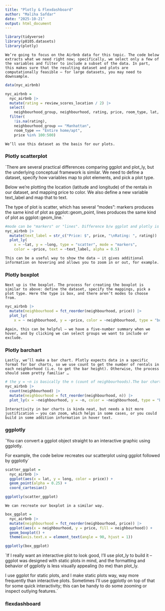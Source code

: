 ```yaml
---
title: "Plotly & Flexdashboard"
author: "Maliha Safdar"
date: "2025-10-21"
output: html_document
---
```


```r
library(tidyverse)
library(p8105.datasets)
library(plotly)
```

`We’re going to focus on the Airbnb data for this topic. The code below extracts what we need right now; specifically, we select only a few of the variables and filter to include a subset of the data. In part, this makes sure that the resulting dataset and plots are computationally feasible – for large datasets, you may need to downsample.`

```r
data(nyc_airbnb)

nyc_airbnb = 
  nyc_airbnb |> 
  mutate(rating = review_scores_location / 2) |>
  select(
    neighbourhood_group, neighbourhood, rating, price, room_type, lat, long) |> #focus on only things that we need for the plotly
  filter(
    !is.na(rating), 
    neighbourhood_group == "Manhattan",
    room_type == "Entire home/apt",
    price %in% 100:500)
```

`We’ll use this dataset as the basis for our plots.`

### Plotly scatterplot

`There are several practical differences comparing ggplot and plot_ly, but the underlying conceptual framework is similar. We need to define a dataset, specify how variables map to plot elements, and pick a plot type.

Below we’re plotting the location (latitude and longitude) of the rentals in our dataset, and mapping price to color. We also define a new variable text_label and map that to text.

The type of plot is scatter, which has several “modes”: markers produces the same kind of plot as ggplot::geom_point, lines produces the same kind of plot as ggplot::geom_line.`


```r
#mode can be "markers" or "lines". Difference b/w ggplot and plotly is you can hover over and see the values and be able to zoom in. For the text_lable, when you hover over the plot, for each point it shows you price and rating. /n is used infront of Rating so that price and rating shows up on different lines.
nyc_airbnb |>
  mutate(text_label = str_c("Price: $", price, "\nRating: ", rating)) |> 
  plot_ly(
    x = ~lat, y = ~long, type = "scatter", mode = "markers",
    color = ~price, text = ~text_label, alpha = 0.5)
```

`This can be a useful way to show the data – it gives additional information on hovering and allows you to zoom in or out, for example.`

### Plotly boxplot

`Next up is the boxplot. The process for creating the boxplot is similar to above: define the dataset, specify the mappings, pick a plot type. Here the type is box, and there aren’t modes to choose from.`

```r
nyc_airbnb |> 
  mutate(neighbourhood = fct_reorder(neighbourhood, price)) |> 
  plot_ly(
    x = ~ neighbourhood, y = ~price, color = ~neighbourhood, type = "box", colors = "viridis")
```

`Again, this can be helpful – we have a five-number summary when we hover, and by clicking we can select groups we want to include or exclude.`

### Plotly barchart

`Lastly, we’ll make a bar chart. Plotly expects data in a specific format for bar charts, so we use count to get the number of rentals in each neighborhood (i.e. to get the bar height). Otherwise, the process should seem pretty familiar …`


```r

# the y = ~n is basically the n (count of neighbourhoods).The bar charts show the airbnb numbers in each neighbourhood.
nyc_airbnb |> 
  count(neighbourhood) |> 
  mutate(neighbourhood = fct_reorder(neighbourhood, n)) |> 
  plot_ly(x = ~neighbourhood, y = ~n, color = ~neighbourhood, type = "bar", colors = "viridis")
```

`Interactivity in bar charts is kinda neat, but needs a bit more justification – you can zoom, which helps in some cases, or you could build in some addition information in hover text.`

### ggplotly

`You can convert a ggplot object straight to an interactive graphic using ggplotly.

For example, the code below recreates our scatterplot using ggplot followed by ggplotly`

```r
scatter_ggplot = 
  nyc_airbnb |>
  ggplot(aes(x = lat, y = long, color = price)) +
  geom_point(alpha = 0.25) +
  coord_cartesian()

ggplotly(scatter_ggplot)
```

`We can recreate our boxplot in a similar way.`


```r
box_ggplot = 
  nyc_airbnb |> 
  mutate(neighbourhood = fct_reorder(neighbourhood, price)) |> 
  ggplot(aes(x = neighbourhood, y = price, fill = neighbourhood)) +
  geom_boxplot() +
  theme(axis.text.x = element_text(angle = 90, hjust = 1))

ggplotly(box_ggplot)
```

`If I really want an interactive plot to look good, I’ll use plot_ly to build it – ggplot was designed with static plots in mind, and the formatting and behavior of ggplotly is less visually appealing (to me) than plot_ly.

I use ggplot for static plots, and I make static plots way, way more frequently than interactive plots. Sometimes I’ll use ggplotly on top of that for some quick interactivity; this can be handy to do some zooming or inspect outlying features.`


### flexdashboard


